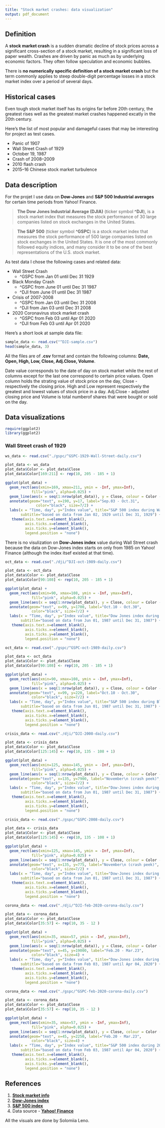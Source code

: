 ```yaml
---
title: "Stock market crashes: data visualization"
output: pdf_document
---
```

## Definition
A **stock market crash** is a sudden dramatic decline of stock prices across a significant cross-section of a stock market, resulting in a significant loss of paper wealth. Crashes are driven by panic as much as by underlying economic factors. They often follow speculation and economic bubbles.

There is **no numerically specific definition of a stock market crash** but the term commonly applies to steep double-digit percentage losses in a stock market index over a period of several days.

## Historical cases 
Even tough stock market itself has its origins far before 20th century, the greatest rises well as the greatest market crashes happened excatly in the 20th century.

Here's the list of most popular and damageful cases that may be interesting for project as test cases.

* Panic of 1907
* Wall Street Crash of 1929
* October 19, 1987
* Crash of 2008–2009
* 2010 flash crash
* 2015–16 Chinese stock market turbulence

## Data description
For the projet I use data on **Dow-Jones** and **S&P 500 Industrial averages** for certain time periods from Yahoo! Finance.

> **The Dow Jones Industrial Average (DJIA)** (ticker symbol **^DJI**), is a stock market index that measures the stock performance of 30 large companies listed on stock exchanges in the United States. 

> **The S&P 500** (ticker symbol **^GSPC**) is a stock market index that measures the stock performance of 500 large companies listed on stock exchanges in the United States. It is one of the most commonly followed equity indices, and many consider it to be one of the best representations of the U.S. stock market.

As test data I chose the following cases and related data:

* Wall Street Crash
  + ^GSPC from Jan 01 until Dec 31 1929
* Black Monday Crash
  + ^GSPC from June 01 until Dec 31 1987
  + ^DJI from June 01 until Dec 31 1987
* Crisis of 2007-2008
  + ^GSPC from Jan 03 until Dec 31 2008
  + ^DJI from Jan 03 until Dec 31 2008
* 2020 Coronavirus stock market crash
  + ^GSPC from Feb 03 until Apr 01 2020
  + ^DJI from Feb 03 until Apr 01 2020

Here's a short look at sample data file:
```r
sample_data <- read.csv("^DJI-sample.csv")
head(sample_data, 3)
```
All the files are of **.csv** format and contain the following columns: **Date, Open, High, Low, Close, Adj.Close, Volume**.

Date value corresponds to the date of day on stock market while the rest of columns except for the last one correspond to certain price values. Open column holds the strating value of stock price on the day, Close - respectively the closing price. High and Low represent respectively the greatest and lowest values of stock price in a day. Adj.Close - adjusted closing price and Volume is total numberof shares that were bought or sold on the day.

## Data visualizations
```r
require(ggplot2)
library(ggplot2)
```

### Wall Street crash of 1929
 
```r
ws_data <- read.csv("./gspc/^GSPC-1929-Wall-Street-daily.csv")

plot_data <- ws_data
plot_data$Color <- plot_data$Close
plot_data$Color[169:211] <- rep(10, 205 - 185 + 1)

ggplot(plot_data) +
  geom_rect(aes(xmin=169, xmax=211, ymin = -Inf, ymax=Inf),
            fill="pink", alpha=0.025) +
  geom_line(aes(x = seq(1:nrow(plot_data)), y = Close, colour = Color - 10)) +
  annotate(geom="text", x=190, y=17, label="Sep.03 - Oct.31",
              color="black", size=7/2) +
  labs(x = "Time, day", y="Index value", title="S&P 500 index during Wall Street crash of 1929",
       subtitle="based on data from Jan 02, 1929 until Dec 31, 1929") + 
   theme(axis.text.x=element_blank(),
         axis.ticks.x=element_blank(),
         axis.ticks.y=element_blank(),
         legend.position = "none")
```

There is no visulization on **Dow-Jones index** value during Wall Street crash because the data on Dow-Jones index starts on only from 1985 on Yahoo! Finance (although the index itsef existed at that time). 

```r
oct_data <- read.csv("./dji/^DJI-oct-1989-daily.csv")

plot_data <- oct_data
plot_data$Color <- plot_data$Close
plot_data$Color[90:108] <- rep(10, 205 - 185 + 1)

ggplot(plot_data) +
  geom_rect(aes(xmin=90, xmax=108, ymin = -Inf, ymax=Inf),
            fill="pink", alpha=0.025) +
  geom_line(aes(x = seq(1:nrow(plot_data)), y = Close, colour = Color - 10)) +
  annotate(geom="text", x=99, y=1700, label="Oct.10 - Oct.30",
            color="black", size=7/2) +
  labs(x = "Time, day", y="Index value", title="Dow Jones index during Black Monday(Oct 19, 1929)",
       subtitle="based on data from Jun 01, 1987 until Dec 31, 1987") + 
   theme(axis.text.x=element_blank(),
         axis.ticks.x=element_blank(),
         axis.ticks.y=element_blank(),
         legend.position = "none")
```

```r
oct_data <- read.csv("./gspc/^GSPC-oct-1989-daily.csv")

plot_data <- oct_data
plot_data$Color <- plot_data$Close
plot_data$Color[90:108] <- rep(10, 205 - 185 + 1)

ggplot(plot_data) +
  geom_rect(aes(xmin=90, xmax=108, ymin = -Inf, ymax=Inf),
            fill="pink", alpha=0.025) +
  geom_line(aes(x = seq(1:nrow(plot_data)), y = Close, colour = Color - 10)) +
  annotate(geom="text", x=99, y=220, label="Oct.10 - Oct.30",
            color="black", size=7/2) +
  labs(x = "Time, day", y="Index value", title="S&P 500 index during Black Monday(Oct 19, 1929)",
       subtitle="based on data from Jun 01, 1987 until Dec 31, 1987") + 
   theme(axis.text.x=element_blank(),
         axis.ticks.x=element_blank(),
         axis.ticks.y=element_blank(),
         legend.position = "none")
```


```r
crisis_data <- read.csv("./dji/^DJI-2008-daily.csv")

plot_data <- crisis_data
plot_data$Color <- plot_data$Close
plot_data$Color[125:145] <- rep(10, 135 - 108 + 1)

ggplot(plot_data) +
  geom_rect(aes(xmin=125, xmax=145, ymin = -Inf, ymax=Inf),
            fill="pink", alpha=0.025) +
  geom_line(aes(x = seq(1:nrow(plot_data)), y = Close, colour = Color - 10)) +
  annotate(geom="text", x=135, y=7900, label="November\n (crash peek)",
            color="black", size=7/2) +
  labs(x = "Time, day", y="Index value", title="Dow-Jones index during Crisis of 2008-2009",
       subtitle="based on data from Jun 01, 1987 until Dec 31, 1987") + 
   theme(axis.text.x=element_blank(),
         axis.ticks.x=element_blank(),
         axis.ticks.y=element_blank(),
         legend.position = "none")
```

```r
crisis_data <- read.csv("./gspc/^GSPC-2008-daily.csv")

plot_data <- crisis_data
plot_data$Color <- plot_data$Close
plot_data$Color[125:145] <- rep(10, 135 - 108 + 1)

ggplot(plot_data) +
  geom_rect(aes(xmin=125, xmax=145, ymin = -Inf, ymax=Inf),
            fill="pink", alpha=0.025) +
  geom_line(aes(x = seq(1:nrow(plot_data)), y = Close, colour = Color - 10)) +
  annotate(geom="text", x=135, y=775, label="November\n (crash peek)",
            color="black", size=7/2) +
  labs(x = "Time, day", y="Index value", title="Dow-Jones index during Crisis of 2008-2009",
       subtitle="based on data from Jun 01, 1987 until Dec 31, 1987") + 
   theme(axis.text.x=element_blank(),
         axis.ticks.x=element_blank(),
         axis.ticks.y=element_blank(),
         legend.position = "none")
```

```r
corona_data <- read.csv("./dji/^DJI-feb-2020-corona-daily.csv")

plot_data <- corona_data
plot_data$Color <- plot_data$Close
plot_data$Color[35:57] <- rep(10, 35 - 12 )

ggplot(plot_data) +
  geom_rect(aes(xmin=35, xmax=57, ymin = -Inf, ymax=Inf),
            fill="pink", alpha=0.025) +
  geom_line(aes(x = seq(1:nrow(plot_data)), y = Close, colour = Color - 10)) +
  annotate(geom="text", x=45, y=19000, label="Feb.20 - Mar.23",
            color="black", size=4) +
  labs(x = "Time, day", y="Index value", title="Dow-Jones index during 2020 Coronavirus pandemic beginning",
       subtitle="based on data from Feb 03, 1987 until Apr 04, 2020") + 
   theme(axis.text.x=element_blank(),
         axis.ticks.x=element_blank(),
         axis.ticks.y=element_blank(),
         legend.position = "none")
```

```r
corona_data <- read.csv("./gspc/^GSPC-feb-2020-corona-daily.csv")

plot_data <- corona_data
plot_data$Color <- plot_data$Close
plot_data$Color[35:57] <- rep(10, 35 - 12 )

ggplot(plot_data) +
  geom_rect(aes(xmin=35, xmax=57, ymin = -Inf, ymax=Inf),
            fill="pink", alpha=0.025) +
  geom_line(aes(x = seq(1:nrow(plot_data)), y = Close, colour = Color - 10)) +
  annotate(geom="text", x=45, y=2250, label="Feb.20 - Mar.23",
            color="black", size=4) +
  labs(x = "Time, day", y="Index value", title="S&P 500 index during 2020 Coronavirus pandemic beginning",
       subtitle="based on data from Feb 03, 1987 until Apr 04, 2020") + 
   theme(axis.text.x=element_blank(),
         axis.ticks.x=element_blank(),
         axis.ticks.y=element_blank(),
         legend.position = "none")
```
     


## References
1. [**Stock market info**](https://en.wikipedia.org/wiki/Stock_market_crash)
2. [**Dow-Jones index**](https://en.wikipedia.org/wiki/Dow_Jones_Industrial_Average)
3. [**S&P 500 index**](https://en.wikipedia.org/wiki/S%26P_500_Index)
4. Data source - [**Yahoo! Finance**](https://finance.yahoo.com/)

All the visuals are done by Solomiia Leno.